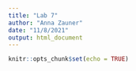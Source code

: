 ```yaml
---
title: "Lab 7"
author: "Anna Zauner"
date: "11/8/2021"
output: html_document
---
```


```r
knitr::opts_chunk$set(echo = TRUE)
```

